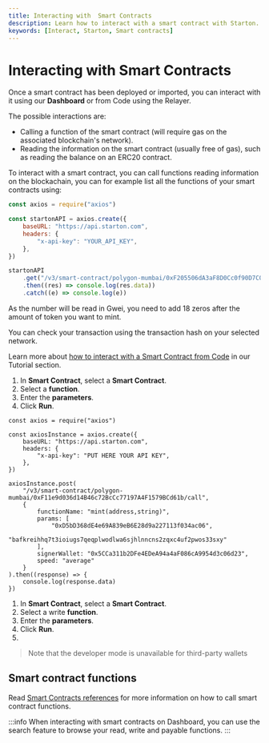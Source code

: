 ```yaml
---
title: Interacting with  Smart Contracts
description: Learn how to interact with a smart contract with Starton.
keywords: [Interact, Starton, Smart contracts]
---
```



# Interacting with Smart Contracts

Once a smart contract has been deployed or imported, you can interact with it using our **Dashboard** or from Code using the Relayer.

The possible interactions are:

-   Calling a function of the smart contract (will require gas on the associated blockchain's network).
-   Reading the information on the smart contract (usually free of gas), such as reading the balance on an ERC20 contract.

<Tabs>
<TabItem value="write" label="Calling a READ function">
<Tabs>
<TabItem value="code" label="From Code">

To interact with a smart contract, you can call functions reading information on the blockachain, you can for example list all the functions of your smart contracts using:

```jsx showLineNumbers
const axios = require("axios")

const startonAPI = axios.create({
	baseURL: "https://api.starton.com",
	headers: {
		"x-api-key": "YOUR_API_KEY",
	},
})

startonAPI
	.get("/v3/smart-contract/polygon-mumbai/0xF205506dA3aF8D0Cc0f90D7C0c0eA4EFA6423CFF/available-functions")
	.then((res) => console.log(res.data))
	.catch((e) => console.log(e))
```

As the number will be read in Gwei, you need to add 18 zeros after the amount of token you want to mint.

You can check your transaction using the transaction hash on your selected network.

Learn more about [how to interact with a Smart Contract from Code](/tutorials/interact-from-code) in our Tutorial section.

</TabItem>
<TabItem value="dashboard" label="From Webapp">

1. In **Smart Contract**, select a **Smart Contract**.
1. Select a **function**.
1. Enter the **parameters**.
1. Click **Run**.

</TabItem>
</Tabs>
</TabItem>
<TabItem value="read" label="Calling a WRITE function">
<Tabs>
<TabItem value="readcode" label="From Code">

```
const axios = require("axios")

const axiosInstance = axios.create({
	baseURL: "https://api.starton.com",
	headers: {
		"x-api-key": "PUT HERE YOUR API KEY",
	},
})

axiosInstance.post(
	"/v3/smart-contract/polygon-mumbai/0xF11e9d036d14B46c72BcCc77197A4F1579BCd61b/call",
	{
		functionName: "mint(address,string)",
		params: [
			"0xD5bD368dE4e69A839eB6E28d9a227113f034ac06",
			"bafkreihhq7t3ioiugs7qeqplwodlwa6sjhlnncns2zqxc4uf2pwos33sxy"
		],
		signerWallet: "0x5CCa311b2DFe4EDeA94a4aF086cA9954d3c06d23",
		speed: "average"
	}
).then((response) => {
	console.log(response.data)
})
```

</TabItem>
<TabItem value="readapp" label="From Webapp">

1. In **Smart Contract**, select a **Smart Contract**.
1. Select a write **function**.
1. Enter the **parameters**.
1. Click **Run**.
2. 
</TabItem>
</Tabs>
</TabItem>
</Tabs>

> Note that the developer mode is unavailable for third-party wallets

## Smart contract functions

Read [Smart Contracts references](/docs/smart-contract/parameters-and-functions) for more information on how to call smart contract functions.

:::info
When interacting with smart contracts on Dashboard, you can use the search feature to browse your read, write and payable functions.
:::
